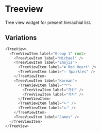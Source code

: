 
<Meta title="Navigations/Treeview" />

# Treeview

Tree view widget for present hierachial list.

## Variations

<div className="example">
  <style jsx>{`
    .example {
      height: 350px;
    }
  `}</style>
  <TreeView>
    <TreeViewItem label="Group 1" root>
      <TreeViewItem label="Michael" />
      <TreeViewItem label="Emojis">
        <TreeViewItem label="❤️ Red Heart" />
        <TreeViewItem label="✨ Sparkles" />
      </TreeViewItem>
      <TreeViewItem label="Korean">
        <TreeViewItem label="ㄱ">
          <TreeViewItem label="가위" />
          <TreeViewItem label="가지" />
        </TreeViewItem>
        <TreeViewItem label="ㄴ" />
        <TreeViewItem label="ㄷ" />
      </TreeViewItem>
      <TreeViewItem label="James" />
    </TreeViewItem>
  </TreeView>
</div>

```javascript
<TreeView>
  <TreeViewItem label="Group 1" root>
    <TreeViewItem label="Michael" />
    <TreeViewItem label="Emojis">
      <TreeViewItem label="❤️ Red Heart" />
      <TreeViewItem label="✨ Sparkles" />
    </TreeViewItem>
    <TreeViewItem label="Korean">
      <TreeViewItem label="ㄱ">
        <TreeViewItem label="가위" />
        <TreeViewItem label="가지" />
      </TreeViewItem>
      <TreeViewItem label="ㄴ" />
      <TreeViewItem label="ㄷ" />
    </TreeViewItem>
    <TreeViewItem label="James" />
  </TreeViewItem>
</TreeView>
```
